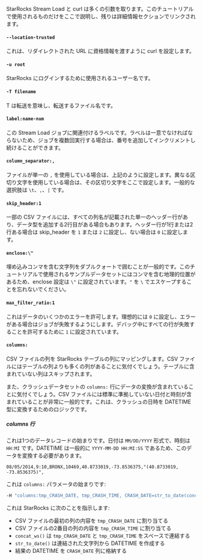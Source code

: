 StarRocks Stream Load と curl は多くの引数を取ります。このチュートリアルで使用されるものだけをここで説明し、残りは詳細情報セクションでリンクされます。

#### `--location-trusted`

これは、リダイレクトされた URL に資格情報を渡すように curl を設定します。

#### `-u root`

StarRocks にログインするために使用されるユーザー名です。

#### `-T filename`

T は転送を意味し、転送するファイル名です。

#### `label:name-num`

この Stream Load ジョブに関連付けるラベルです。ラベルは一意でなければならないため、ジョブを複数回実行する場合は、番号を追加してインクリメントし続けることができます。

#### `column_separator:,`

ファイルが単一の `,` を使用している場合は、上記のように設定します。異なる区切り文字を使用している場合は、その区切り文字をここで設定します。一般的な選択肢は `\t`、`,`、`|` です。

#### `skip_header:1`

一部の CSV ファイルには、すべての列名が記載された単一のヘッダー行があり、データ型を追加する2行目がある場合もあります。ヘッダー行が1行または2行ある場合は skip_header を `1` または `2` に設定し、ない場合は `0` に設定します。

#### `enclose:\"`

埋め込みコンマを含む文字列をダブルクォートで囲むことが一般的です。このチュートリアルで使用されるサンプルデータセットにはコンマを含む地理的位置があるため、enclose 設定は `\"` に設定されています。`"` を `\` でエスケープすることを忘れないでください。

#### `max_filter_ratio:1`

これはデータのいくつかのエラーを許可します。理想的には `0` に設定し、エラーがある場合はジョブが失敗するようにします。デバッグ中にすべての行が失敗することを許可するために `1` に設定されています。

#### `columns:`

CSV ファイルの列を StarRocks テーブルの列にマッピングします。CSV ファイルにはテーブルの列よりも多くの列があることに気付くでしょう。テーブルに含まれていない列はスキップされます。

また、クラッシュデータセットの `columns:` 行にデータの変換が含まれていることに気付くでしょう。CSV ファイルには標準に準拠していない日付と時刻が含まれていることが非常に一般的です。これは、クラッシュの日時を DATETIME 型に変換するためのロジックです。

##### columns 行

これは1つのデータレコードの始まりです。日付は `MM/DD/YYYY` 形式で、時刻は `HH:MI` です。DATETIME は一般的に `YYYY-MM-DD HH:MI:SS` であるため、このデータを変換する必要があります。

```plaintext
08/05/2014,9:10,BRONX,10469,40.8733019,-73.8536375,"(40.8733019, -73.8536375)",
```

これは `columns:` パラメータの始まりです:

```bash
-H "columns:tmp_CRASH_DATE, tmp_CRASH_TIME, CRASH_DATE=str_to_date(concat_ws(' ', tmp_CRASH_DATE, tmp_CRASH_TIME), '%m/%d/%Y %H:%i')
```

これは StarRocks に次のことを指示します:
- CSV ファイルの最初の列の内容を `tmp_CRASH_DATE` に割り当てる
- CSV ファイルの2番目の列の内容を `tmp_CRASH_TIME` に割り当てる
- `concat_ws()` は `tmp_CRASH_DATE` と `tmp_CRASH_TIME` をスペースで連結する
- `str_to_date()` は連結された文字列から DATETIME を作成する
- 結果の DATETIME を `CRASH_DATE` 列に格納する